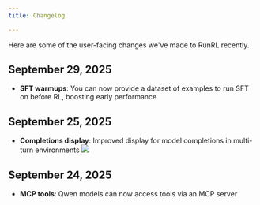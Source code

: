 ```yaml
---
title: Changelog

---
```

Here are some of the user-facing changes we've made to RunRL recently.

## September 29, 2025

- **SFT warmups**: You can now provide a dataset of examples to run SFT on before RL, boosting early performance

## September 25, 2025

- **Completions display**: Improved display for model completions in multi-turn environments
![](/images/completions.png)

## September 24, 2025

- **MCP tools**: Qwen models can now access tools via an MCP server